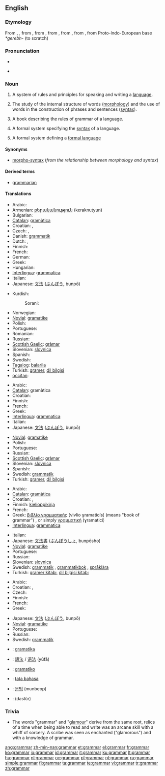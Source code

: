 ==English==

===Etymology===
From {{etyl|enm|en}} {{term|gramarye||lang=enm}}, {{term|gramery||lang=enm}}, from {{etyl|fro|en}} {{term|gramaire||lang=fro|classical learning}}, from {{etyl|la|en}} {{term|grammatica||lang=la}}, from {{etyl|grc|en}} {{term|γραμματική||lang=grc|tr=grammatike|skilled in writing}}, from {{term|γράμμα||lang=grc|tr=gramma|line of writing}}, from {{term|γράφω||lang=grc|write}}, from Proto-Indo-European base ''*gerebh-'' (to scratch)

===Pronunciation===
* {{audio|en-us-grammar.ogg|Audio (US)}}

* {{rhymes|æmə(r)}}

{{wikipedia}}

===Noun===
{{en-noun|s|-}}

# A system of rules and principles for speaking and writing a [[language]].
# {{uncountable|linguistics}} The study of the internal structure of words ([[morphology]]) and the use of words in the construction of phrases and sentences ([[syntax]]).
# A book describing the rules of grammar of a language.
# {{comptheory}} A formal system specifying the [[syntax]] of a language.
# {{comptheory}} A formal system defining a [[formal language]]

====Synonyms====
* {{i-c|in linguistics}} [[morpho-syntax]] (''from the relationship between morphology and syntax'')

====Derived terms====
* [[grammarian]]

====Translations====
{{trans-top|rules for speaking and writing a language}}
* Arabic: {{Arab|[[قواعد|قَوَاعِد]]}} {{unicode|(qawáːʕed)}} {{p}}
* Armenian: [[քերականություն]] (keraknutyun)
* Bulgarian: {{t+|bg|граматика|f|sc=Cyrl}}
* [[Catalan]]: [[gramàtica]] {{f}}
* Croatian: {{t-|hr|gramatika|alt=gramàtika|f}}, {{t|hr|slovnica|alt=slóvnica|f}}
* Czech: {{t-|cs|mluvnice|f}}, {{t-|cs|gramatika|f}}
* Danish: [[grammatik]]
* Dutch: {{t+|nl|spraakkunst|f}}, {{t+|nl|grammatica|f}}
* Finnish: {{t+|fi|kielioppi}}
* French: {{t+|fr|grammaire|f}}
* German: {{t+|de|Grammatik|f}}
* Greek: {{t+|el|γραμματική|f|tr=ɣramatikí|sc=Grek}}
* Hungarian: {{t+|hu|nyelvtan}}
* [[Interlingua]]: [[grammatica]]
* Italian: {{t+|it|grammatica|f}}
* Japanese: [[文法]] ([[ぶんぽう]], bunpō)
{{trans-mid}}
* Kurdish:
*: Sorani: {{t|ku|ڕێزمان|tr=RaezmAn|sc=KUchar}}
* Norwegian: {{t+|no|grammatikk}}
* [[Novial]]: [[gramatike]]
* Polish: {{t+|pl|gramatyka|f}}
* Portuguese: {{t+|pt|gramática|f}}
* Romanian: {{t-|ro|gramatică|f}}
* Russian: {{t+|ru|грамматика|f|tr=grammátika|sc=Cyrl}}
* [[Scottish Gaelic]]: [[gràmar]] {{m}}
* Slovenian: [[slovnica]]
* Spanish: {{t+|es|gramática|f}}
* Swedish: {{t+|sv|grammatik|c}}
* [[Tagalog]]: [[balarila]]
* Turkish: [[gramer]], [[dil bilgisi]]
* [[occitan]]: {{t-|oc|gramatica|f|xs=Occitan}}
{{trans-bottom}}

{{trans-top|study of internal structure and use of words}}
* Arabic: {{Arab|[[علم]] [[قواعد|قَوَاعِد]]}} {{unicode|(ʕílmu qawáːʕed)}} {{m}}
* [[Catalan]]: gramàtica
* Croatian: {{t-|hr|gramatika|alt=gramàtika|f}}
* Finnish: {{t+|fi|kielioppi}}
* French: {{t+|fr|grammaire|f}}
* Greek: {{t+|el|γραμματική|f|tr=ɣramaticí|sc=Grek}}
* [[Interlingua]]: [[grammatica]]
* Italian: {{t+|it|grammatica|f}}
* Japanese: [[文法]] ([[ぶんぽう]], bunpō)
{{trans-mid}}
* [[Novial]]: [[gramatike]]
* Polish: {{t+|pl|gramatyka|f}}
* Portuguese: {{t+|pt|gramática|f}}
* Russian: {{t+|ru|грамматика|f|tr=grammátika|sc=Cyrl}}
* [[Scottish Gaelic]]: [[gràmar]] {{m}}
* Slovenian: [[slovnica]]
* Spanish: {{t+|es|gramática|f}}
* Swedish: [[grammatik]] {{c}}
* Turkish: [[gramer]], [[dil bilgisi]]
{{trans-bottom}}

{{trans-top|book describing grammar}}
* Arabic: {{Arab|[[قواعد|قَوَاعِد]]}} {{unicode|(qawáːʕed)}} {{p}}
* [[Catalan]]: [[gramàtica]]
* Croatian: {{t-|hr|gramatika|alt=gramàtika|f}}, {{t|hr|slovnica|alt=slóvnica|f}}
* Finnish: [[kielioppikirja]]
* French: {{t+|fr|grammaire|f}}
* Greek: [[βιβλίο γραμματικής]] (vivlío ɣramaticís) (means "book of grammar") {{n}}, or simply [[γραμματική]] (ɣramaticí) {{f}}
* [[Interlingua]]: [[grammatica]]
{{trans-mid}}
* Italian: {{t+|it|grammatica|f}}
* Japanese: [[文法書]] ([[ぶんぽうしょ]], bunpōsho)
* [[Novial]]: [[gramatike]]
* Portuguese: {{t+|pt|gramática|f}}
* Russian: {{t+|ru|грамматика|f|tr=grammátika|sc=Cyrl}}
* Slovenian: [[slovnica]]
* Swedish: [[grammatik]] {{c}}, [[grammatikbok]] {{c}}, [[språklära]] {{c}}
* Turkish: [[gramer kitabı]], [[dil bilgisi kitabı]]
{{trans-bottom}}

{{trans-top|in computing: formal system specifying the syntax of a language}}
* Arabic: {{Arab|[[قواعد|قَوَاعِد]]}} {{unicode|(qawáːʕed)}} {{p}}
* Croatian: {{t-|hr|gramatika|alt=gramàtika|f}},
* Czech: {{t-|cs|gramatika|f}}
* Finnish: {{t+|fi|kielioppi}}
* French: {{t+|fr|grammaire|f}}
* Greek: {{t+|el|γραμματική|f|tr=ɣramaticí|sc=Grek}}
{{trans-mid}}
* Japanese: [[文法]] ([[ぶんぽう]], bunpō)
* [[Novial]]: [[gramatike]]
* Portuguese: {{t+|pt|gramática|f}}
* Russian: {{t+|ru|грамматика|f|tr=grammátika|sc=Cyrl}}
* Swedish: [[grammatik]] {{c}}
{{trans-bottom}}

<!--Remove this section once all of the translations below have been moved into the tables above.-->
{{checktrans-top}}
* {{ttbc|Basque}}: [[gramatika]]
* {{ttbc|Chinese}}: [[語法]] / [[语法]] (yǔfǎ)
* {{ttbc|Esperanto}}: [[gramatiko]]
* {{ttbc|Indonesian}}: [[tata bahasa]]
* {{ttbc|Korean}}: [[문법]] (munbeop)
* {{ttbc|Persian}}: {{fa-Arab|[[دستور]]}} (dastûr)
{{trans-bottom}}

===Trivia===
* The words "grammar" and "[[glamour]]" derive from the same root, relics of a time when being able to read and write was an arcane skill with a whiff of sorcery. A scribe was seen as enchanted ("glamorous") and with a knowledge of grammar.

[[ang:grammar]]
[[zh-min-nan:grammar]]
[[et:grammar]]
[[el:grammar]]
[[fr:grammar]]
[[ko:grammar]]
[[io:grammar]]
[[id:grammar]]
[[it:grammar]]
[[ku:grammar]]
[[lt:grammar]]
[[hu:grammar]]
[[nl:grammar]]
[[oc:grammar]]
[[pl:grammar]]
[[pt:grammar]]
[[ru:grammar]]
[[simple:grammar]]
[[fi:grammar]]
[[ta:grammar]]
[[te:grammar]]
[[vi:grammar]]
[[tr:grammar]]
[[zh:grammar]]